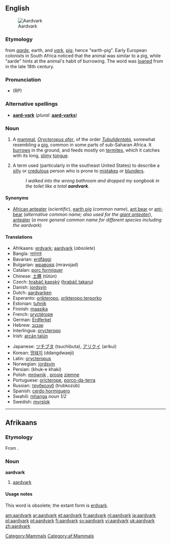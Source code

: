 {{wikipedia}}
{{wikisource1911Enc|Aard-vark}}

==English==
[[Image:Erdferkel-drawing.jpg|thumb|right|Aardvark]] 

===Etymology===
{{Af.}} from ''[[aarde]]'', earth, and ''[[vark]]'', [[pig]]; hence "earth-pig". Early European colonists in South Africa noticed that the animal was similar to a pig, while "aarde" hints at the animal's habit of burrowing. The word was [[loan]]ed from {{Af.}} in the late 18th century.

===Pronunciation===
*(RP) {{IPA|/ɑːdvɑːk/}}

===Alternative spellings===
*'''[[aard-vark]]''' (''plural:'' '''[[aard-varks]]''')

===Noun===
{{en-noun}}

# {{zoology}} A [[mammal]], ''[[Orycteropus afer]]'', of the order ''[[Tubulidentata]]'', somewhat resembling a [[pig]], common in some parts of sub-Saharan Africa.  It [[burrow]]s in the ground, and feeds mostly on [[termite]]s, which it catches with its long, [[slimy]] [[tongue]].
# {{slang}} A term used (particularly in the southeast United States) to describe a [[silly]] or [[credulous]] person who is prone to [[mistakes]] or [[blunders]].
#: ''I walked into the wrong bathroom and dropped my songbook in the toilet like a total '''aardvark'''.''

====Synonyms====
*[[African anteater]] (''scientific''), [[earth pig]] (''common name''), [[ant bear]] or [[ant-bear]] (''alternative common name; also used for the [[giant anteater]]''), [[anteater]] (''a more general common name for different species including the aardvark'')

====Translations====
{{trans-top|aardvark}}
*Afrikaans: [[erdvark]]; [[aardvark#Afrikaans|aardvark]] (''obsolete'')
*Bangla: [[আর্ডভার্ক]]
*Bavarian: [[erdfàggi]]
*Bulgarian: [[мравояд]] (mravojad) {{m}}
*Catalan: [[porc formiguer]]
*Chinese: [[土豚]] (tǔtún)
*Czech: [[hrabáč kapský]] ([[hrabáč takaru]]) {{m}}
*Danish: [[jordsvin]] {{n}}
*Dutch: [[aardvarken]] {{n}}
*Esperanto: [[orikteropo]], [[orikteropo terporko]]
*Estonian: [[tuhnik]]
*Finnish: [[maasika#Finnish|maasika]]
*French: [[oryctérope]] {{m}}
*German: [[Erdferkel]] {{n}}
*Hebrew: [[שנבוב]]
*Interlingua: [[orycteropo]]
*Irish: [[arcán talún]]
{{trans-mid}}
*Japanese: [[ツチブタ]] (tsuchibuta), [[アリクイ]] (arikui)
*Korean: [[땅돼지]] (ddangdwaeji)
*Latin: [[orycteropus]] {{m}}
*Norwegian: [[jordsvin]]
*Persian: {{FAchar|[[خوک خاکی]]}} (khuk-e khaki)
*Polish: [[mrównik]] {{m}}, [[prosię]] [[ziemny|ziemne]] {{n}}
*Portuguese: [[oricterope]], [[porco-da-terra]] {{m}}
*Russian: [[трубкозуб]] (trubkozúb) {{m}}
*Spanish: [[cerdo hormiguero]] {{m}}
*Swahili: [[mhanga]] ''noun 1/2''
*Swedish: [[myrslok]] {{f}}
{{trans-bottom}}

[[Category:Mammals]]

----

==Afrikaans==

===Etymology===
From {{D.|af}}.

===Noun===
'''aardvark'''

# {{obsolete|lang=af}} [[#English|aardvark]]

====Usage notes====
This word is obsolete; the extant form is [[erdvark]].

[[Category:af:Mammals]]

[[am:aardvark]]
[[ar:aardvark]]
[[et:aardvark]]
[[fr:aardvark]]
[[nl:aardvark]]
[[ja:aardvark]]
[[pl:aardvark]]
[[pt:aardvark]]
[[fi:aardvark]]
[[sv:aardvark]]
[[vi:aardvark]]
[[uk:aardvark]]
[[zh:aardvark]]